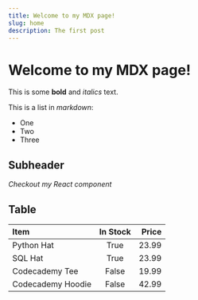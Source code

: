 ```yaml
---
title: Welcome to my MDX page!
slug: home
description: The first post
---
```


# Welcome to my MDX page!

This is some **bold** and _italics_ text.

This is a list in _markdown_:

- One
- Two
- Three

## Subheader

_Checkout my React component_

## Table

| Item              | In Stock | Price |
| :---------------- | :------: | ----: |
| Python Hat        |   True   | 23.99 |
| SQL Hat           |   True   | 23.99 |
| Codecademy Tee    |  False   | 19.99 |
| Codecademy Hoodie |  False   | 42.99 |

